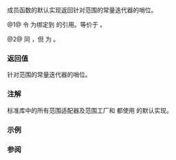{{cpp/ranges/view_interface/title|cend}}
{{cpp/ranges/view_interface/navbar}}
{{dcl begin}}
{{dcl | num=1 | since=c++23 |
constexpr auto cend();
}}
{{dcl | num=2 | since=c++23 |
constexpr auto cend() const requires ranges::range&lt;const D&gt;;
}}
{{dcl end}}

{{tt|cend()}} 成员函数的默认实现返回针对范围的常量迭代器的哨位。

{{image|range-begin-end.svg}}

@1@ 令 {{c|derived}} 为绑定到 {{c|static_cast&lt;D&amp;&gt;(*this)}} 的引用。等价于 {{c|return ranges::cend(derived);}}。

@2@ 同 {{v|1}}，但 {{c|derived}} 为 {{c|static_cast&lt;const D&amp;&gt;(*this)}}。

===返回值===
针对范围的常量迭代器的哨位。

===注解===
标准库中的所有范围适配器及范围工厂和 {{lc|std::ranges::subrange}} 都使用 {{tt|cend}} 的默认实现。

===示例===
{{example}}

===参阅===
{{dsc begin}}
{{dsc inc | cpp/iterator/dsc end}}
{{dsc inc | cpp/ranges/dsc cend}}
{{dsc end}}

{{langlinks|en|es|ja|ru}}